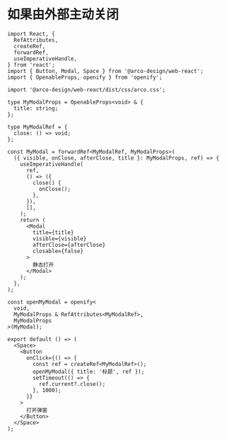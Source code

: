 # 如果由外部主动关闭

```tsx
import React, {
  RefAttributes,
  createRef,
  forwardRef,
  useImperativeHandle,
} from 'react';
import { Button, Modal, Space } from '@arco-design/web-react';
import { OpenableProps, openify } from 'openify';

import '@arco-design/web-react/dist/css/arco.css';

type MyModalProps = OpenableProps<void> & {
  title: string;
};

type MyModalRef = {
  close: () => void;
};

const MyModal = forwardRef<MyModalRef, MyModalProps>(
  ({ visible, onClose, afterClose, title }: MyModalProps, ref) => {
    useImperativeHandle(
      ref,
      () => ({
        close() {
          onClose();
        },
      }),
      [],
    );
    return (
      <Modal
        title={title}
        visible={visible}
        afterClose={afterClose}
        closable={false}
      >
        静态打开
      </Modal>
    );
  },
);

const openMyModal = openify<
  void,
  MyModalProps & RefAttributes<MyModalRef>,
  MyModalProps
>(MyModal);

export default () => (
  <Space>
    <Button
      onClick={() => {
        const ref = createRef<MyModalRef>();
        openMyModal({ title: '标题', ref });
        setTimeout(() => {
          ref.current?.close();
        }, 1000);
      }}
    >
      打开弹窗
    </Button>
  </Space>
);
```
